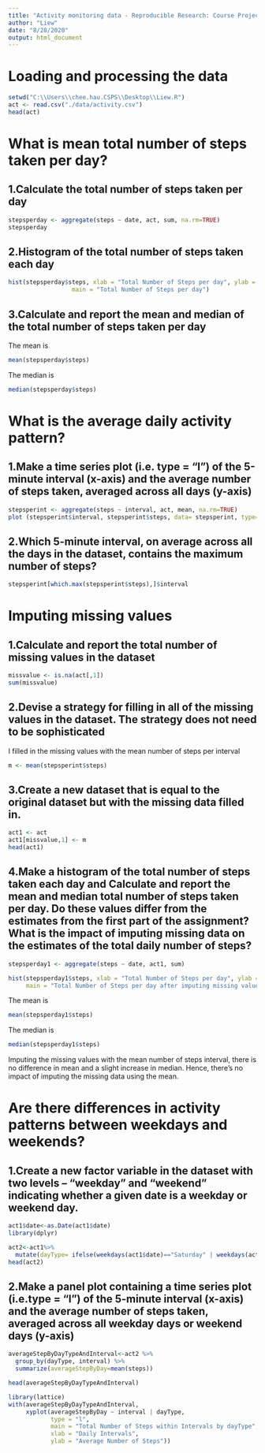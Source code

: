 ---
title: "Activity monitoring data - Reproducible Research: Course Project 1"
author: "Liew"
date: "8/28/2020"
output: html_document
---

# Loading and processing the data

```{r, echo=TRUE}
setwd("C:\\Users\\chee.hau.CSPS\\Desktop\\Liew.R")
act <- read.csv("./data/activity.csv")
head(act)
```

# What is mean total number of steps taken per day?
## 1.Calculate the total number of steps taken per day

```{r, echo=TRUE}
stepsperday <- aggregate(steps ~ date, act, sum, na.rm=TRUE)
stepsperday
```

## 2.Histogram of the total number of steps taken each day
```{r, echo=TRUE}
hist(stepsperday$steps, xlab = "Total Number of Steps per day", ylab = "Frequency", breaks=20,
                  main = "Total Number of Steps per day")
```

## 3.Calculate and report the mean and median of the total number of steps taken per day
The mean is
```{r, echo=TRUE}
mean(stepsperday$steps)
```

The median is
```{r, echo=TRUE}
median(stepsperday$steps)
```

# What is the average daily activity pattern?

## 1.Make a time series plot (i.e. \color{red}{\verb|type = "l"|}type = "l") of the 5-minute interval (x-axis) and the average number of steps taken, averaged across all days (y-axis)

```{r, echo=TRUE}
stepsperint <- aggregate(steps ~ interval, act, mean, na.rm=TRUE)
plot (stepsperint$interval, stepsperint$steps, data= stepsperint, type="l", xlab="5-minute interval", ylab="average steps in the interval")
```

## 2.Which 5-minute interval, on average across all the days in the dataset, contains the maximum number of steps?
```{r, echo=TRUE}
stepsperint[which.max(stepsperint$steps),]$interval
```

# Imputing missing values
## 1.Calculate and report the total number of missing values in the dataset 

```{r, echo=TRUE}
missvalue <- is.na(act[,1])
sum(missvalue)
```

## 2.Devise a strategy for filling in all of the missing values in the dataset. The strategy does not need to be sophisticated

I filled in the missing values with the mean number of steps per interval
```{r, echo=TRUE}
m <- mean(stepsperint$steps)
```

## 3.Create a new dataset that is equal to the original dataset but with the missing data filled in.

```{r, echo=TRUE}
act1 <- act
act1[missvalue,1] <- m
head(act1)
```

## 4.Make a histogram of the total number of steps taken each day and Calculate and report the mean and median total number of steps taken per day. Do these values differ from the estimates from the first part of the assignment? What is the impact of imputing missing data on the estimates of the total daily number of steps?
```{r, echo=TRUE}
stepsperday1 <- aggregate(steps ~ date, act1, sum)

hist(stepsperday1$steps, xlab = "Total Number of Steps per day", ylab = "Frequency", breaks=20,
     main = "Total Number of Steps per day after imputing missing values")
```

The mean is
```{r, echo=TRUE}
mean(stepsperday1$steps)
```
The median is
```{r, echo=TRUE}
median(stepsperday1$steps)
```

Imputing the missing values with the mean number of steps interval, there is no difference in mean and a slight increase in median. Hence, there's no impact of imputing the missing data using the mean.

# Are there differences in activity patterns between weekdays and weekends?

## 1.Create a new factor variable in the dataset with two levels – “weekday” and “weekend” indicating whether a given date is a weekday or weekend day.

```{r, echo=TRUE}
act1$date<-as.Date(act1$date)
library(dplyr)

act2<-act1%>%
  mutate(dayType= ifelse(weekdays(act1$date)=="Saturday" | weekdays(act1$date)=="Sunday", "Weekend", "Weekday"))
head(act2)
```

## 2.Make a panel plot containing a time series plot (i.e.type = "l") of the 5-minute interval (x-axis) and the average number of steps taken, averaged across all weekday days or weekend days (y-axis)

```{r, echo=TRUE}
averageStepByDayTypeAndInterval<-act2 %>%
  group_by(dayType, interval) %>%
  summarize(averageStepByDay=mean(steps))

head(averageStepByDayTypeAndInterval)

library(lattice)
with(averageStepByDayTypeAndInterval, 
     xyplot(averageStepByDay ~ interval | dayType, 
            type = "l",      
            main = "Total Number of Steps within Intervals by dayType",
            xlab = "Daily Intervals",
            ylab = "Average Number of Steps"))
```




